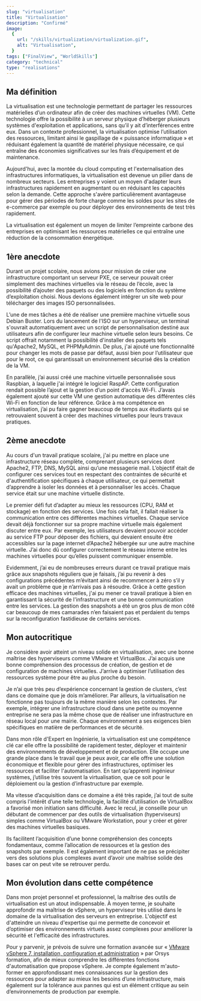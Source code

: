 ```yaml
---
slug: "virtualisation"
title: "Virtualisation"
description: "Confirmé"
image:
  {
    url: "/skills/virtualization/virtualization.gif",
    alt: "Virtualisation",
  }
tags: ["FinalView", "WorldSkills"]
category: "technical"
type: "realisations"
---
```

## Ma définition
La virtualisation est une technologie permettant de partager les ressources matérielles d’un ordinateur afin de créer des machines virtuelles (VM). Cette technologie offre la possibilité à un serveur physique d’héberger plusieurs systèmes d'exploitation et applications, sans qu’il y ait d’interférences entre eux. Dans un contexte professionnel, la virtualisation optimise l’utilisation des ressources, limitant ainsi le gaspillage de « puissance informatique » et réduisant également la quantité de matériel physique nécessaire, ce qui entraîne des économies significatives sur les frais d’équipement et de maintenance.

Aujourd'hui, avec la montée du cloud computing et l'externalisation des infrastructures informatiques, la virtualisation est devenue un pilier dans de nombreux secteurs. Les entreprises y voient un moyen d'adapter leurs infrastructures rapidement en augmentant ou en réduisant les capacités selon la demande. Cette approche s'avère particulièrement avantageuse pour gérer des périodes de forte charge comme les soldes pour les sites de e-commerce par exemple ou pour déployer des environnements de test très rapidement.

La virtualisation est également un moyen de limiter l’empreinte carbone des entreprises en optimisant les ressources matérielles ce qui entraîne une réduction de la consommation énergétique.
## 1ère anecdote
Durant un projet scolaire, nous avions pour mission de créer une infrastructure comportant un serveur PXE, ce serveur pouvait créer simplement des machines virtuelles via le réseau de l’école, avec la possibilité d’ajouter des paquets ou des logiciels en fonction du système d’exploitation choisi. Nous devions également intégrer un site web pour télécharger des images ISO personnalisées.

L’une de mes tâches a été de réaliser une première machine virtuelle sous Debian Buster. Lors du lancement de l'ISO sur un hyperviseur, un terminal s'ouvrait automatiquement avec un script de personnalisation destiné aux utilisateurs afin de configurer leur machine virtuelle selon leurs besoins. Ce script offrait notamment la possibilité d'installer des paquets tels qu'Apache2, MySQL, et PHPMyAdmin. De plus, j'ai ajouté une fonctionnalité pour changer les mots de passe par défaut, aussi bien pour l’utilisateur que pour le root, ce qui garantissait un environnement sécurisé dès la création de la VM.

En parallèle, j’ai aussi créé une machine virtuelle personnalisée sous Raspbian, à laquelle j'ai intégré le logiciel RaspAP. Cette configuration rendait possible l’ajout et la gestion d’un point d'accès Wi-Fi. J’avais également ajouté sur cette VM une gestion automatique des différentes clés Wi-Fi en fonction de leur référence. Grâce à ma compétence en virtualisation, j’ai pu faire gagner beaucoup de temps aux étudiants qui se retrouvaient souvent à créer des machines virtuelles pour leurs travaux pratiques.
## 2ème anecdote
Au cours d'un travail pratique scolaire, j'ai pu mettre en place une infrastructure réseau complète, comprenant plusieurs services dont Apache2, FTP, DNS, MySQL ainsi qu’une messagerie mail. L’objectif était de configurer ces services tout en respectant des contraintes de sécurité et d'authentification spécifiques à chaque utilisateur, ce qui permettait d’apprendre à isoler les données et à personnaliser les accès. Chaque service était sur une machine virtuelle distincte.

Le premier défi fut d’adapter au mieux les ressources (CPU, RAM et stockage) en fonction des services. Une fois cela fait, il fallait réaliser la communication entre ces différentes machines virtuelles. Chaque service devait déjà fonctionner sur sa propre machine virtuelle mais également discuter entre eux. Par exemple, les utilisateurs devaient pouvoir accéder au service FTP pour déposer des fichiers, qui devaient ensuite être accessibles sur la page internet d’Apache2 hébergée sur une autre machine virtuelle. J’ai donc dû configurer correctement le réseau interne entre les machines virtuelles pour qu’elles puissent communiquer ensemble.

Evidemment, j’ai eu de nombreuses erreurs durant ce travail pratique mais grâce aux snapshots réguliers que je faisais, j’ai pu revenir à des configurations précédentes m’évitant ainsi de recommencer à zéro s’il y avait un problème que je n’arrivais pas à résoudre. Grâce à cette gestion efficace des machines virtuelles, j'ai pu mener ce travail pratique à bien en garantissant la sécurité de l'infrastructure et une bonne communication entre les services. La gestion des snapshots a été un gros plus de mon côté car beaucoup de mes camarades n’en faisaient pas et perdaient du temps sur la reconfiguration fastidieuse de certains services.
## Mon autocritique
Je considère avoir atteint un niveau solide en virtualisation, avec une bonne maîtrise des hyperviseurs comme VMware et VirtualBox. J’ai acquis une bonne compréhension des processus de création, de gestion et de configuration de machines virtuelles. J’arrive à optimiser l’utilisation des ressources système pour être au plus proche du besoin.

Je n’ai que très peu d’expérience concernant la gestion de clusters, c’est dans ce domaine que je dois m’améliorer. Par ailleurs, la virtualisation ne fonctionne pas toujours de la même manière selon les contextes. Par exemple, intégrer une infrastructure cloud dans une petite ou moyenne entreprise ne sera pas la même chose que de réaliser une infrastructure en réseau local pour une mairie. Chaque environnement a ses exigences bien spécifiques en matière de performances et de sécurité.

Dans mon rôle d'Expert en Ingénierie, la virtualisation est une compétence clé car elle offre la possibilité de rapidement tester, déployer et maintenir des environnements de développement et de production. Elle occupe une grande place dans le travail que je peux avoir, car elle offre une solution économique et flexible pour gérer des infrastructures, optimiser les ressources et faciliter l'automatisation. En tant qu’apprenti ingénieur systèmes, j’utilise très souvent la virtualisation, que ce soit pour le déploiement ou la gestion d’infrastructure par exemple.

Ma vitesse d’acquisition dans ce domaine a été très rapide, j’ai tout de suite compris l’intérêt d’une telle technologie, la facilité d’utilisation de VirtualBox a favorisé mon initiation sans difficulté. Avec le recul, je conseille pour un débutant de commencer par des outils de virtualisation (hyperviseurs) simples comme VirtualBox ou VMware Workstation, pour y créer et gérer des machines virtuelles basiques.

Ils facilitent l’acquisition d’une bonne compréhension des concepts fondamentaux, comme l’allocation de ressources et la gestion des snapshots par exemple. Il est également important de ne pas se précipiter vers des solutions plus complexes avant d’avoir une maîtrise solide des bases car on peut vite se retrouver perdu.
## Mon évolution dans cette compétence
Dans mon projet personnel et professionnel, la maîtrise des outils de virtualisation est un atout indispensable. À moyen terme, je souhaite approfondir ma maîtrise de vSphere, un hyperviseur très utilisé dans le domaine de la virtualisation des serveurs en entreprise. L'objectif est d'atteindre un niveau d'expertise qui me permette de concevoir et d’optimiser des environnements virtuels assez complexes pour améliorer la sécurité et l'efficacité des infrastructures.

Pour y parvenir, je prévois de suivre une formation avancée sur « [VMware vSphere 7, installation, configuration et administration](https://www.orsys.fr/formation-vmware-vsphere-7-installation-configuration-et-administration.html) » par Orsys formation, afin de mieux comprendre les différentes fonctions d'automatisation que propose vSphere. Je compte également m'auto-former en approfondissant mes connaissances sur la gestion des ressources pour adapter au mieux les besoins d’une infrastructure, mais également sur la tolérance aux pannes qui est un élément critique au sein d’environnements de production par exemple.
